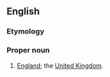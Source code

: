 ==English==

===Etymology===
{{compound|Limey|land}}

===Proper noun===
{{en-proper noun}}

# {{context|slang}} [[England]]; the [[United Kingdom]].